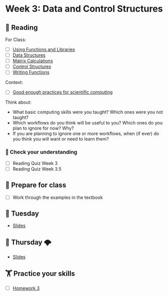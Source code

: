 # Week 3: Data and Control Structures

## 📖 Reading

For Class: 

- [ ] [Using Functions and Libraries](https://srvanderplas.github.io/stat-computing-r-python/part-gen-prog/02-prog-functions.html)
- [ ] [Data Structures](https://srvanderplas.github.io/stat-computing-r-python/part-gen-prog/03-data-struct.html)
- [ ] [Matrix Calculations](https://srvanderplas.github.io/stat-computing-r-python/part-gen-prog/035-matrix-calcs.html)
- [ ] [Control Structures](https://srvanderplas.github.io/stat-computing-r-python/part-gen-prog/04-control-struct.html)
- [ ] [Writing Functions](https://srvanderplas.github.io/stat-computing-r-python/part-gen-prog/05-functions.html)


Context:

- [ ] [Good enough practices for scientific computing](https://unl.alma.exlibrisgroup.com/leganto/public/01UON_LINC/citation/16972940370006387?auth=SAML)

Think about: 

- What basic computing skills were you taught? Which ones were you not taught? 
- Which workflows do you think will be useful to you? Which ones do you plan to ignore for now? Why? 
- If you are planning to ignore one or more workflows, when (if ever) do you think you will want or need to learn them?

### 🎯 Check your understanding

- [ ] Reading Quiz Week 3
- [ ] Reading Quiz Week 3.5

## 🥣 Prepare for class

- [ ] Work through the examples in the textbook

## 🌮 Tuesday

- [Slides](../slides/03a-fizzing-and-buzzing.qmd)

## 🔨️ Thursday 🌩

- [Slides](../slides/03b-fizzing-and-buzzing.qmd)

##  🏋️ Practice your skills

- [ ] [Homework 3](../homework/03.qmd)

